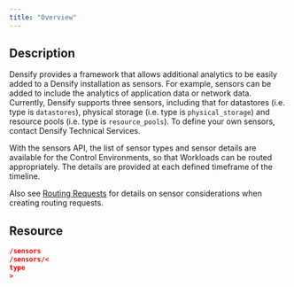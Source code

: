 ```yaml
---
title: "Overview"
---
```


## Description

Densify provides a framework that allows additional analytics to be easily added to a Densify installation as sensors. For example, sensors can be added to include the analytics of application data or network data. Currently, Densify supports three sensors, including that for datastores (i.e. type is `datastores`), physical storage (i.e. type is `physical_storage`) and resource pools (i.e. type is `resource_pools`). To define your own sensors, contact Densify Technical Services.

With the sensors API, the list of sensor types and sensor details are available for the Control Environments, so that Workloads can be routed appropriately. The details are provided at each defined timeframe of the timeline.

Also see [Routing Requests](./Routing_Requests) for details on sensor considerations when creating routing requests.

## Resource

```json
/sensors
/sensors/<
type
>
```
